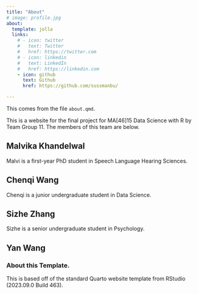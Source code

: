 ```yaml
---
title: "About"
# image: profile.jpg
about:
  template: jolla
  links:
    # - icon: twitter
    #   text: Twitter
    #   href: https://twitter.com
    # - icon: linkedin
    #   text: LinkedIn
    #   href: https://linkedin.com
    - icon: github
      text: Github
      href: https://github.com/sussmanbu/

---
```



This comes from the file `about.qmd`.

This is a website for the final project for MA[46]15 Data Science with R by Team Group 11.
The members of this team are below.

## Malvika Khandelwal

Malvi is a first-year PhD student in Speech Language Hearing Sciences.

## Chenqi Wang

Chenqi is a junior undergraduate student in Data Science.

## Sizhe Zhang

Sizhe is a senior undergraduate student in Psychology.

## Yan Wang

<!-- Please leave in the information below -->

### About this Template.

This is based off of the standard Quarto website template from RStudio (2023.09.0 Build 463).
